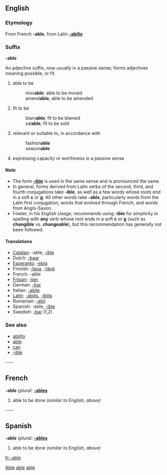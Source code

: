 ==English==  

===Etymology===   
From French '''-able''', from Latin '''[[-abilis]]'''   
   
===Suffix===   
'''-able'''   
   
An adjective suffix, now usually in a passive sense; forms adjectives meaning possible, or fit.   
# able to be   
#:mov'''able''': able to be moved   
#:amend'''able''', able to be amended   
# fit to be   
#:blam'''able''', fit to be blamed   
#:sal'''able''', fit to be sold   
# relevant or suitable to, in accordance with   
#:fashion'''able'''   
#:season'''able'''   
# expressing capacity or worthiness in a passive sense   
   
====Note====   
*The form '''[[-ible]]''' is used in the same sense and is pronounced the same.   
*In general, forms derived from Latin verbs of the second, third, and fourth conjugations take '''-ible''', as well as a few words whose roots end in a soft '''c ''' or '''g'''. All other words take '''-able''', particularly words from the Latin first conjugation, words that evolved through French, and words from Anglo-Saxon.   
*Fowler, in his ''English Usage'', recommends using '''-ible''' for simplicity in spelling with '''any''' verb whose root ends in a soft '''c ''' or '''g''' (such as '''changible''' vs. '''changeable'''), but this recommendation has generally not been followed.   
   
====Translations====   
*[[Catalan]]: -able, [[-ible]]   
*Dutch: [[-baar]]   
*[[Esperanto]]: [[-ebla]]   
*Finnish: [[-tava]], [[-tävä]]   
*French: -able   
*[[Frisian]]: [[-ber]]   
*German: [[-bar]]   
*Italian: [[-abile]]   
*[[Latin]]: [[-abilis]], [[-ibilis]]   
*Romanian: [[-abil]]   
*Spanish: -able, [[-ible]]   
*Swedish: [[-bar]] (1,2)

===See also===   
*[[ability]]   
*[[able]]   
*[[can]]   
*[[-ible]]   
----   
==French==   
'''-able''' (''plural:'' '''[[-ables]]'''   
   
# able to be done ''(similar to English, above)''   
   
----   
==Spanish==   
'''-able''' (''plural:'' '''[[-ables]]'''   
   
# able to be done ''(similar to English, above)''   
   
[[Category:English suffixes|Able]]   
[[Category:French suffixes|able]]   
[[Category:Spanish suffixes|able]]   
[[fr:-able]]